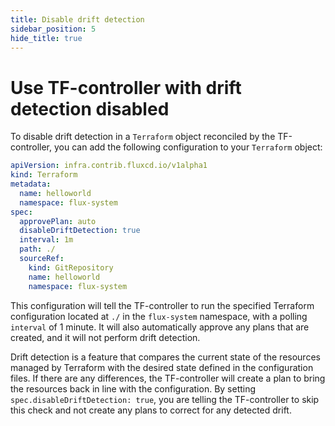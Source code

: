 ```yaml
---
title: Disable drift detection
sidebar_position: 5
hide_title: true
---
```


# Use TF-controller with drift detection disabled

To disable drift detection in a `Terraform` object reconciled by the TF-controller, you can add the following configuration to your `Terraform` object:

```yaml {8}
apiVersion: infra.contrib.fluxcd.io/v1alpha1
kind: Terraform
metadata:
  name: helloworld
  namespace: flux-system
spec:
  approvePlan: auto
  disableDriftDetection: true
  interval: 1m
  path: ./
  sourceRef:
    kind: GitRepository
    name: helloworld
    namespace: flux-system
```

This configuration will tell the TF-controller to run the specified Terraform configuration
located at `./` in the `flux-system` namespace, with a polling `interval` of 1 minute.
It will also automatically approve any plans that are created,
and it will not perform drift detection.

Drift detection is a feature that compares the current state of the resources
managed by Terraform with the desired state defined in the configuration files.
If there are any differences, the TF-controller will create a plan to bring
the resources back in line with the configuration.
By setting `spec.disableDriftDetection: true`, you are telling the TF-controller
to skip this check and not create any plans to correct for any detected drift.
